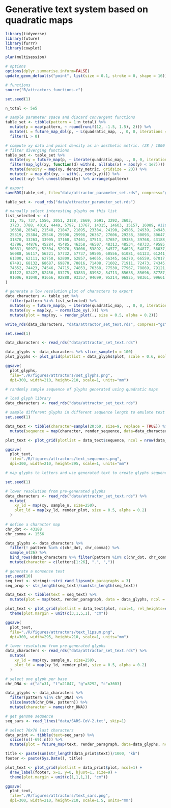 
# Generative text system based on quadratic maps

```r
library(tidyverse)
library(future)
library(furrr)
library(cowplot)

plan(multisession)

# options
options(dplyr.summarise.inform=FALSE)
update_geom_defaults("point", list(size = 0.1, stroke = 0, shape = 16))

# functions
source("R/attractors_functions.r")

```


```r
set.seed(1)

n_total <- 5e5

# sample parameter space and discard convergent functions 
table_set <- tibble(pattern = 1:n_total) %>%
  mutate(p = map(pattern, ~ round(runif(12, -1.5, 1.5), 2))) %>%
  mutate(L = future_map_dbl(p, ~ L(quadratic_map, ., 0, 0, iterations = 1000))) %>%
  filter(L > 0)

# compute xy data and point density as an aesthetic metric. (28 / 1000 @ 5000)
# filter diverging functions 
table_set <- table_set %>%
  mutate(xy = future_map(p, ~ iterate(quadratic_map, ., 0, 0, iterations = 2000))) %>% 
  filter(map_lgl(xy, function(d) with(d, all(abs(x) + abs(y) < 1e7)))) %>%
  mutate(density = map(xy, density_metric, gridsize = 20)) %>% 
  mutate(r = map_dbl(xy, ~ with(., cor(x,y)))) %>% 
  select(-xy) %>% unnest(density) %>% arrange(pattern)

# export
saveRDS(table_set, file="data/attractor_parameter_set.rds", compress="gzip")

```


```r
table_set <- read_rds("data/attractor_parameter_set.rds")

# manually select interesting glyphs on this list
list_selected <- c(
  31, 75, 737, 1556, 2051, 2128, 2669, 2691, 3292, 3603,
  3723, 3788, 4016, 4449, 5797, 13767, 14315, 14603, 15157, 16089, #11813
  16638, 20341, 21548, 21847, 21895, 23384, 24190, 24586, 24939, 24943,
  25319, 25384, 25546, 25990, 25998, 26367, 27606, 29238, 30093, 30647,
  31870, 33263, 33905, 37160, 37461, 37513, 37657, 39385, 39768, 43188, 
  43796, 44876, 45284, 45485, 46358, 46507, 48313, 48534, 48733, 49585,
  50331, 50971, 52304, 52976, 53006, 53892, 54577, 54623, 54877, 56037,
  56088, 56117, 56221, 57732, 57737, 59505, 60556, 61081, 61123, 61241,
  61300, 62111, 62750, 62809, 62857, 64655, 66345, 66370, 66559, 67017,
  67491, 68132, 68687, 69870, 70816, 71408, 71602, 71911, 72473, 74345,
  74352, 74423, 74546, 74715, 74853, 76368, 77530, 77967, 78869, 79121,
  81122, 82427, 82456, 83275, 83833, 83982, 84713, 85638, 85696, 87787,
  91006, 91040, 91666, 92888, 93357, 94699, 95214, 96825, 98361, 99661
)

# generate a low resolution plot of characters to export
data_characters <- table_set %>%
  filter(pattern %in% list_selected) %>% 
  mutate(xy = future_map(p, ~ iterate(quadratic_map, ., 0, 0, iterations = 1000))) %>% 
  mutate(xy = map(xy, ~ normalize_xy(.))) %>% 
  mutate(plot = map(xy, ~ render_plot(., size = 0.5, alpha = 0.2)))

write_rds(data_characters, "data/attractor_set_text.rds", compress="gz")

```


```r
set.seed(1)

data_characters <- read_rds("data/attractor_set_text.rds")

data_glyphs <- data_characters %>% slice_sample(n = 100) 
plot_glyphs <- plot_grid(plotlist = data_glyphs$plot, scale = 0.6, ncol = 10)

ggsave(
  plot_glyphs,
  file="./R/figures/attractors/set_glyphs.png",
  dpi=300, width=210, height=210, scale=1, units="mm")

```


```r
# randomly sample sequence of glyphs generated using quadratic maps

# load glyph library
data_characters <- read_rds("data/attractor_set_text.rds")

# sample different glyphs in different sequence length to emulate text
set.seed(1)

data_text <- tibble(character=sample(20:60, size=9, replace = TRUE)) %>% 
  mutate(sequence = map(character, render_sequence, data=data_characters$plot, length=60))

plot_text <- plot_grid(plotlist = data_text$sequence, ncol = nrow(data_text)) 

ggsave(
  plot_text,
  file="./R/figures/attractors/text_sequences.png",
  dpi=300, width=210, height=295, scale=1, units="mm")

```

```r
# map glyphs to letters and use generated text to create glyphs sequence

set.seed(1)

# lower resolution from pre-generated glyphs 
data_characters <- read_rds("data/attractor_set_text.rds") %>% 
  mutate(
    xy_ld = map(xy, sample_n, size=250),
    plot_ld = map(xy_ld, render_plot, size = 0.5, alpha = 0.2)
  )
  
# define a character map
chr_dot <- 43188
chr_comma <- 1556

data_glyphs <- data_characters %>% 
  filter(! pattern %in% c(chr_dot, chr_comma)) %>% 
  sample_n(26) %>% 
  bind_rows(data_characters %>% filter(pattern %in% c(chr_dot, chr_comma))) %>%
  mutate(character = c(letters[1:26], ".", ","))

# generate a nonsense text
set.seed(10)
seq_text <- stringi::stri_rand_lipsum(n_paragraphs = 3)
seq_prop <- str_length(seq_text)/sum(str_length(seq_text))

data_text <- tibble(text = seq_text) %>% 
  mutate(plot = map(text, render_paragraph, data = data_glyphs, ncol = 80, scale = 0.90))

plot_text <- plot_grid(plotlist = data_text$plot, ncol=1, rel_heights=c(seq_prop)) +
  theme(plot.margin = unit(c(3,1,5,1), "cm")) 

ggsave(
  plot_text,
  file="./R/figures/attractors/text_lipsum.png",
  dpi=300, width=295, height=210, scale=1, units="mm")

```

```r
# lower resolution from pre-generated glyphs 
data_characters <- read_rds("data/attractor_set_text.rds") %>% 
  mutate(
    xy_ld = map(xy, sample_n, size=250),
    plot_ld = map(xy_ld, render_plot, size = 0.5, alpha = 0.2)
  )

# select one glyph per base
chr_DNA <- c("a"=31, "t"=21847, "g"=3292, "c"=3603)

data_glyphs <- data_characters %>% 
  filter(pattern %in% chr_DNA) %>%
  slice(match(chr_DNA, pattern)) %>% 
  mutate(character = names(chr_DNA))

# get genome sequence
seq_sars <- read_lines("data/SARS-CoV-2.txt", skip=1)

# select 70x70 last characters
data_print <- tibble(text=seq_sars) %>% 
  slice((n()-69):n()) %>% 
  mutate(plot = future_map(text, render_paragraph, data=data_glyphs, ncol=70, scale=1))

title <- paste(sum(str_length(data_print$text))/1000, "kb")
footer <- paste(Sys.Date(), title)

plot_text <- plot_grid(plotlist = data_print$plot, ncol=1) +
  draw_label(footer, x=1, y=0, hjust=1, size=9) +
  theme(plot.margin = unit(c(1,1,1,1), "cm")) 

ggsave(
  plot_text,
  file="./R/figures/attractors/text_sars.png",
  dpi=300, width=210, height=210, scale=1.5, units="mm")

```




